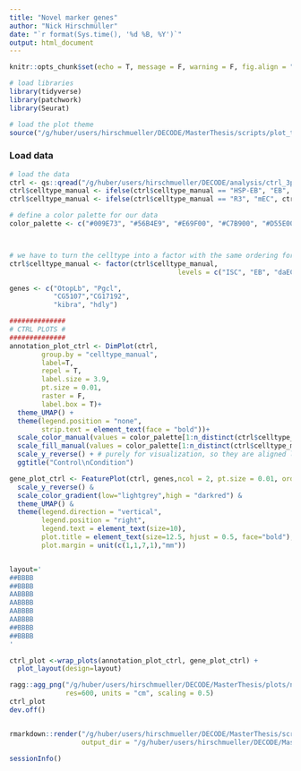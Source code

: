 ```yaml
---
title: "Novel marker genes"
author: "Nick Hirschmüller"
date: "`r format(Sys.time(), '%d %B, %Y')`"
output: html_document
---
```



```r
knitr::opts_chunk$set(echo = T, message = F, warning = F, fig.align = "center")
```


```r
# load libraries
library(tidyverse)
library(patchwork)
library(Seurat)

# load the plot theme
source("/g/huber/users/hirschmueller/DECODE/MasterThesis/scripts/plot_theme.R")
```


### Load data
```r
# load the data
ctrl <- qs::qread("/g/huber/users/hirschmueller/DECODE/analysis/ctrl_3prime/results/integration/seurat_integration.qs")
ctrl$celltype_manual <- ifelse(ctrl$celltype_manual == "HSP-EB", "EB", ctrl$celltype_manual)
ctrl$celltype_manual <- ifelse(ctrl$celltype_manual == "R3", "mEC", ctrl$celltype_manual)
```


```r
# define a color palette for our data
color_palette <- c("#009E73", "#56B4E9", "#E69F00", "#C7B900", "#D55E00", "#CC79A7", "#8EBD59", "#663399","#999999", "#EB6864", "#709DAD")



# we have to turn the celltype into a factor with the same ordering for both ctrl and notch.
ctrl$celltype_manual <- factor(ctrl$celltype_manual, 
                                          levels = c("ISC", "EB", "daEC" ,"aEC", "Copper","pEC", "EE", "unk","MT", "dEC","mEC"))

genes <- c("OtopLb", "Pgcl",
           "CG5107","CG17192",
           "kibra", "hdly")

##############
# CTRL PLOTS #
##############
annotation_plot_ctrl <- DimPlot(ctrl,
        group.by = "celltype_manual",
        label=T,
        repel = T,
        label.size = 3.9,
        pt.size = 0.01,
        raster = F,
        label.box = T)+
  theme_UMAP() +
  theme(legend.position = "none",
        strip.text = element_text(face = "bold"))+
  scale_color_manual(values = color_palette[1:n_distinct(ctrl$celltype_manual)])+
  scale_fill_manual(values = color_palette[1:n_distinct(ctrl$celltype_manual)])+
  scale_y_reverse() + # purely for visualization, so they are aligned like the notch.
  ggtitle("Control\nCondition")

gene_plot_ctrl <- FeaturePlot(ctrl, genes,ncol = 2, pt.size = 0.01, order = F) &
  scale_y_reverse() &
  scale_color_gradient(low="lightgrey",high = "darkred") &
  theme_UMAP() &
  theme(legend.direction = "vertical",
        legend.position = "right",
        legend.text = element_text(size=10),
        plot.title = element_text(size=12.5, hjust = 0.5, face="bold"),
        plot.margin = unit(c(1,1,7,1),"mm"))


layout=' 
##BBBB
##BBBB
AABBBB
AABBBB
AABBBB
AABBBB
##BBBB
##BBBB
' 

ctrl_plot <-wrap_plots(annotation_plot_ctrl, gene_plot_ctrl) + 
  plot_layout(design=layout)
```


```r
ragg::agg_png("/g/huber/users/hirschmueller/DECODE/MasterThesis/plots/novel_marker_expression.png", width = 16, height = 12,
              res=600, units = "cm", scaling = 0.5)
ctrl_plot
dev.off()



```


```r
rmarkdown::render("/g/huber/users/hirschmueller/DECODE/MasterThesis/scripts/trypsin_expression.Rmd",
                  output_dir = "/g/huber/users/hirschmueller/DECODE/MasterThesis/html/")
```


```r
sessionInfo()
```










